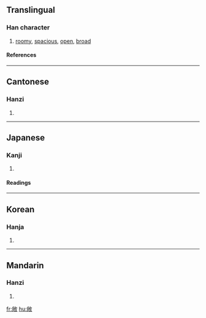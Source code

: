 ==Translingual==
===Han character===
{{Han char|rn=66|rad=攴|as=08|sn=12|four=9824<sub>0</sub>|canj=火月人大 (FBOK), X火月人大 (XFBOK)}}
# [[roomy]], [[spacious]], [[open]], [[broad]]
====References====
{{Han ref|kx=0472.120|dkj=13246|dj=0825.010|hdz=21467.030|uh=655E|ud=25950|bh=B4AF|bd=46255}}
----
==Cantonese==
===Hanzi===
{{yue-hanzi|jyut=|y=chong2}}
# {{defn|Cantonese}}
----
==Japanese==
===Kanji===
{{ja-kanji|grade=|rs=攴08}}
# {{defn|Japanese}} 
====Readings====
{{ja-readings|on=[[しょう]] (shō)|kun=[[たかい]] (takai), [[ほがらか]] (hogaraka)}}
----
==Korean==
===Hanja===
{{ko-hanja|hangeul=창|eumhun=|rv=chang|mr=ch'ang|y=chang}}
# {{defn|Korean}}
----
==Mandarin==
===Hanzi===
{{cmn-hanzi|pin=[[chǎng]] (chang3)|wg=ch'ang<sup>3</sup>}}
# {{defn|Mandarin}}

[[fr:敞]]
[[hu:敞]]